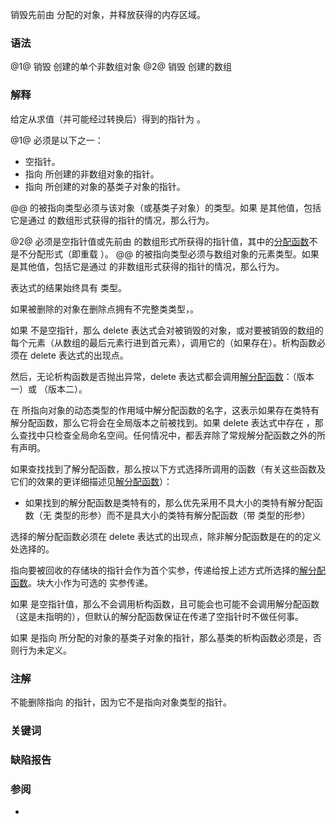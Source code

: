 {{title|delete 表达式}}
{{cpp/language/expressions/navbar}}

销毁先前由 {{rlp|new|new 表达式}}分配的对象，并释放获得的内存区域。

===语法===
{{sdsc begin}}
{{sdsc|num=1|{{ttb|::}}{{mark optional}} {{ttb|delete&amp;nbsp;&amp;nbsp;}} {{spar|表达式}}}}
{{sdsc|num=2|{{ttb|::}}{{mark optional}} {{ttb|delete[]}} {{spar|表达式}}}}
{{sdsc end}}

{{par begin}}
{{par|{{spar|表达式}}|以下之一：
* 具有{{rlp|implicit conversion|可按语境转换}}到对象指针的具有类类型的表达式
* 对象指针类型的纯右值}}
{{par end}}

@1@ 销毁 {{rlp|new|new 表达式}}创建的单个非数组对象
@2@ 销毁 {{rlp|new|new[] 表达式}}创建的数组

===解释===
给定从{{spar sep|表达式}}求值（并可能经过转换后）得到的指针为 {{c|ptr}}。

@1@ {{c|ptr}} 必须是以下之一：
* 空指针。
* 指向 {{rlp|new|new 表达式}}所创建的非数组对象的指针。
* 指向 {{rlp|new|new 表达式}}所创建的对象的基类子对象的指针。
@@ {{c|ptr}} 的被指向类型必须与该对象（或基类子对象）的类型{{rlp|implicit conversion#相似类型|相似}}。如果 {{c|ptr}} 是其他值，包括它是通过 {{rlp|new|new 表达式}}的数组形式获得的指针的情况，那么行为{{rlp|ub|未定义}}。

@2@ {{c|ptr}} 必须是空指针值或先前由 {{rlp|new|new 表达式}}的数组形式所获得的指针值，其中的[[cpp/memory/new/operator new|分配函数]]不是不分配形式（即重载 {{v|10}}）。
@@ {{c|ptr}} 的被指向类型必须与数组对象的元素类型{{rlp|implicit conversion#相似类型|相似}}。如果 {{c|ptr}} 是其他值，包括它是通过 {{rlp|new|new 表达式}}的非数组形式获得的指针的情况，那么行为{{rlp|ub|未定义}}。

表达式的结果始终具有 {{c/core|void}} 类型。

如果被删除的对象在删除点拥有不完整类类型，{{rev inl|until=c++26|且完整类类型拥有不平凡的析构函数或解分配函数，那么行为未定义}}{{rev inl|since=c++26|那么程序非良构}}。

如果 {{c|ptr}} 不是空指针{{rev inl|since=c++20|且[[cpp/memory/new/operator delete|解分配函数]]不是销毁 delete}}，那么 delete 表达式会对被销毁的对象，或对要被销毁的数组的每个元素（从数组的最后元素行进到首元素），调用它的{{rlp|destructor|析构函数}}（如果存在）。析构函数必须在 delete 表达式的出现点{{rlp|access|可访问}}。

然后，{{rev inl|since=c++14|除非它匹配的 new 表达式已经与另一 new 表达式合并，否则}}无论析构函数是否抛出异常，delete 表达式都会调用[[cpp/memory/new/operator delete|解分配函数]]：{{c|operator delete}}（版本一）或 {{c|operator delete[]}}（版本二）。

在 {{c|ptr}} 所指向对象的动态类型的作用域中{{rlp|lookup|查找}}解分配函数的名字，这表示如果存在类特有解分配函数，那么它将会在全局版本之前被找到。如果 delete 表达式中存在 {{ttb|::}}，那么查找中只检查全局命名空间。任何情况中，都丢弃除了常规解分配函数之外的所有声明。

如果查找找到了解分配函数，那么按以下方式选择所调用的函数（有关这些函数及它们的效果的更详细描述见[[cpp/memory/new/operator delete|解分配函数]]）：
{{rev begin}}
{{rev|since=c++20|
* 如果至少一个解分配函数是销毁 delete，那么忽略所有非销毁 delete。
}}
{{rev|since=c++17|
* 如果类型的对齐要求超出 {{tt|__STDCPP_DEFAULT_NEW_ALIGNMENT__}}，那么优先采用具对齐解分配函数（有一个 {{lc|std::align_val_t}} 类型的形参）。对于其他类型，优先采用不具对齐解分配函数（没有 {{lc|std::align_val_t}} 类型的形参）。
:* 如果找到了多于一个优先函数，那么在下一步中只考虑优先函数。
:* 如果找不到优先函数，那么在下一步中考虑非优先函数。
* 如果只剩下一个函数，那么选择该函数。
}}
{{rev end}}
* 如果找到的解分配函数是类特有的，那么优先采用不具大小的类特有解分配函数（无 {{lc|std::size_t}} 类型的形参）而不是具大小的类特有解分配函数（带 {{lc|std::size_t}} 类型的形参）
{{rrev|since=c++14|
* 否则，查找抵达全局作用域，且：
:* 如果类型完整，且只对于数组形式，如果它的操作数是指向拥有不平凡的析构函数的类或它的（可以是多维的）数组的指针，那么就会选择具大小的全局函数（带 {{lc|std::size_t}} 类型的形参）。
:* 否则，选择全局具大小解分配函数（带 {{lc|std::size_t}} 类型的形参）还是全局不具大小解分配函数（无 {{lc|std::size_t}} 类型的形参）是未指明的。
}}

选择的解分配函数必须在 delete 表达式的出现点{{rlp|access|可访问}}，除非解分配函数是在{{rlps|type#动态类型}}的{{rlps|virtual#虚析构函数}}的定义处选择的。

指向要被回收的存储块的指针会作为首个实参，传递给按上述方式所选择的[[cpp/memory/new/operator delete|解分配函数]]。块大小作为可选的 {{lc|std::size_t}} 实参传递。{{rev inl|since=c++17|对齐要求作为可选的 {{lc|std::align_val_t}} 实参传递。}}

如果 {{c|ptr}} 是空指针值，那么不会调用析构函数，且可能会也可能不会调用解分配函数（这是未指明的），但默认的解分配函数保证在传递了空指针时不做任何事。

如果 {{c|ptr}} 是指向 {{rlp|new}} 所分配的对象的基类子对象的指针，那么基类的析构函数必须是{{rlp|virtual|虚函数}}，否则行为未定义。

===注解===
不能删除指向 {{c/core|void}} 的指针，因为它不是指向对象类型的指针。

{{rrev|since=c++11|
因为关键词 {{tt|delete}} 之后的一对方括号始终被解释为 delete 的数组形式，所以紧跟在 {{c/core|delete}} 之后的拥有空捕获列表的 {{rlp|lambda|lambda 表达式}}必须以括号包围。
{{source|1=
// delete []{ return new int; }(); // 解析错误
delete ([]{ return new int; })();  // OK
}}
}}

===关键词===
{{ltt|cpp/keyword/delete}}

===缺陷报告===
{{dr list begin}}
{{dr list item|wg=cwg|dr=288|std=C++98|before=在第一种形式中会比较操作数的静态类型和动态类型|after=改为比较要被删除的对象的静态类型和动态类型}}
{{dr list item|wg=cwg|dr=353|std=C++98|before=未指明析构函数在抛出异常的情况下是否会调用解分配函数|after=总是会调用}}
{{dr list item|wg=cwg|dr=599|std=C++98|before=第一种形式可以接受任何空指针，包括函数指针|after=不接受指向对象类型的指针以外的指针类型}}
{{dr list item|wg=cwg|dr=1642|std=C++98|before={{spar sep|表达式}}可以是指针左值|after=已禁止}}
{{dr list item|wg=cwg|dr=2474|std=C++98|before=删除指向拥有相似但不同的类型的对象的指针会导致未定义行为|after=赋予良好定义}}
{{dr list item|wg=cwg|dr=2624|std=C++98|before=从不分配的 {{c/core|operator new[]}} 获取的指针可以传给 {{c/core|delete[]}}|after=已禁止}}
{{dr list item|wg=cwg|dr=2758|std=C++98|before=不明确如何对解分配函数和析构函数进行权限控制|after=使之明确}}
{{dr list end}}

===参阅===
* {{rlp|new}}

{{langlinks|de|en|es|fr|it|ja|pt|ru}}